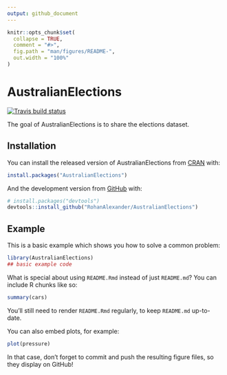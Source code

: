 ```yaml
---
output: github_document
---
```


<!-- README.md is generated from README.Rmd. Please edit that file -->

```r
knitr::opts_chunk$set(
  collapse = TRUE,
  comment = "#>",
  fig.path = "man/figures/README-",
  out.width = "100%"
)
```
# AustralianElections

<!-- badges: start -->
[![Travis build status](https://travis-ci.org/RohanAlexander/AustralianElections.svg?branch=master)](https://travis-ci.org/RohanAlexander/AustralianElections)
<!-- badges: end -->

The goal of AustralianElections is to share the elections dataset.

## Installation

You can install the released version of AustralianElections from [CRAN](https://CRAN.R-project.org) with:

``` r
install.packages("AustralianElections")
```

And the development version from [GitHub](https://github.com/) with:

``` r
# install.packages("devtools")
devtools::install_github("RohanAlexander/AustralianElections")
```
## Example

This is a basic example which shows you how to solve a common problem:

```r
library(AustralianElections)
## basic example code
```

What is special about using `README.Rmd` instead of just `README.md`? You can include R chunks like so:

```r
summary(cars)
```

You'll still need to render `README.Rmd` regularly, to keep `README.md` up-to-date.

You can also embed plots, for example:

```r
plot(pressure)
```

In that case, don't forget to commit and push the resulting figure files, so they display on GitHub!

